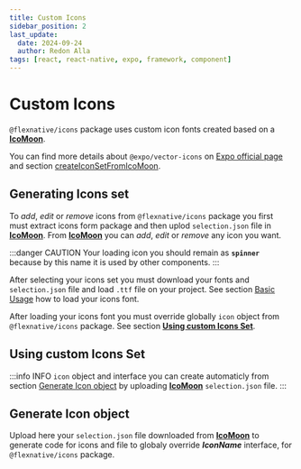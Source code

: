 ```yaml
---
title: Custom Icons
sidebar_position: 2
last_update:
  date: 2024-09-24
  author: Redon Alla
tags: [react, react-native, expo, framework, component]
---
```




# Custom Icons

`@flexnative/icons` package uses custom icon fonts created based on a [**IcoMoon**](https://icomoon.io/).

You can find more details about `@expo/vector-icons` on [Expo official page](https://docs.expo.dev/guides/icons/)
and section [createIconSetFromIcoMoon](https://docs.expo.dev/guides/icons/#createiconsetfromicomoon).


## Generating Icons set

To *add*, *edit* or *remove* icons from `@flexnative/icons` package you first must extract icons form package and then uplod `selection.json`
file in [**IcoMoon**](https://icomoon.io/).
From [**IcoMoon**](https://icomoon.io/) you can *add*, *edit* or *remove* any icon you want.

:::danger CAUTION
Your loading icon you should remain as **`spinner`** because by this name it is used by other components.
:::

After selecting your icons set you must download your fonts and `selection.json` file and load `.ttf` file on your project.
See section [Basic Usage](./basic-usage.mdx) how to load your icons font.

After loading your icons font you must override globally `icon` object from `@flexnative/icons` package.
See section [**Using custom Icons Set**](#using-custom-icons-set).


## Using custom Icons Set

:::info INFO
`icon` object and interface you can create automaticly from section [Generate Icon object](#generate-icon-object)
by uploading [**IcoMoon**](https://icomoon.io/) `selection.json` file.
:::


## Generate Icon object

Upload here your `selection.json` file downloaded from [**IcoMoon**](https://icomoon.io/) to generate code for icons
and file to globaly override ***IconName*** interface, for `@flexnative/icons` package.


<GenerateIconObject />